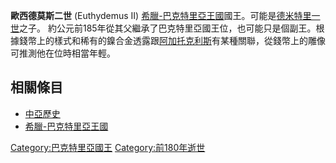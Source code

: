 '''歐西德莫斯二世''' (Euthydemus II) [[希臘-巴克特里亞王國|希臘-巴克特里亞王國]]國王。可能是[[德米特里一世_(巴克特里亞)|德米特里一世]]之子。
約公元前185年從其父繼承了巴克特里亞國王位，也可能只是個副王。根據錢幣上的樣式和稀有的鎳合金透露跟[[阿加托克利斯_(巴克特里亞)|阿加托克利斯]]有某種關聯，從錢幣上的雕像可推測他在位時相當年輕。

== 相關條目 ==
* [[中亞歷史|中亞歷史]]
* [[希臘-巴克特里亞王國|希臘-巴克特里亞王國]]

{{start box}}
{{s-before|[[德米特里一世_(巴克特里亞)|德米特里一世]]}}
{{s-title|[[希臘-巴克特里亞王國|巴克特里亞國王]] <br>約前185年至約前180年}}
{{s-after|[[潘達雷昂_(印度)|潘達雷昂]]、[[阿加索克利斯_(巴克特里亞)|阿加索克利斯]]}}
{{end box}}

{{希臘化時代統治者}}
[[Category:巴克特里亞國王|Category:巴克特里亞國王]]
[[Category:前180年逝世|Category:前180年逝世]]